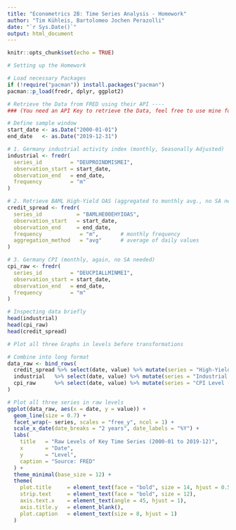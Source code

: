 ```yaml
---
title: "Econometrics 2B: Time Series Analysis - Homework"
author: "Tim Kühleis, Bartolomeo Jochen Perazolli"
date: "`r Sys.Date()`"
output: html_document
---
```


```r
knitr::opts_chunk$set(echo = TRUE)
```

```r

# Setting up the Homework

# Load necessary Packages 
if (!require("pacman")) install.packages("pacman")
pacman::p_load(fredr, dplyr, ggplot2)

# Retrieve the Data from FRED using their API ----
### (You need an API Key to retrieve the Data, feel free to use mine for this "8af1b2f98eef41dfe4b5ff6ffce1bbb0")

# Define sample window
start_date <- as.Date("2000-01-01")
end_date   <- as.Date("2019-12-31")

# 1. Germany industrial activity index (monthly, Seasonally Adjusted)
industrial <- fredr(
  series_id         = "DEUPROINDMISMEI",
  observation_start = start_date,
  observation_end   = end_date,
  frequency         = "m"
)

# 2. Retrieve BAML High-Yield OAS (aggregated to monthly avg., no SA needed)
credit_spread <- fredr(
  series_id           = "BAMLHE00EHYIOAS",
  observation_start   = start_date,
  observation_end     = end_date,
  frequency            = "m",       # monthly frequency
  aggregation_method   = "avg"      # average of daily values
)

# 3. Germany CPI (monthly, again, no SA needed)
cpi_raw <- fredr(
  series_id         = "DEUCPIALLMINMEI",
  observation_start = start_date,
  observation_end   = end_date,
  frequency         = "m"
) 

# Inspecting data briefly
head(industrial)
head(cpi_raw)
head(credit_spread)
```


```r
# Plot all three Graphs in levels before transformations 

# Combine into long format
data_raw <- bind_rows(
  credit_spread %>% select(date, value) %>% mutate(series = "High-Yield OAS (bps)"),
  industrial   %>% select(date, value) %>% mutate(series = "Industrial Production Index"),
  cpi_raw      %>% select(date, value) %>% mutate(series = "CPI Level (Germany)")
)

# Plot all three series in raw levels
ggplot(data_raw, aes(x = date, y = value)) +
  geom_line(size = 0.7) +
  facet_wrap(~ series, scales = "free_y", ncol = 1) +
  scale_x_date(date_breaks = "2 years", date_labels = "%Y") +
  labs(
    title   = "Raw Levels of Key Time Series (2000-01 to 2019-12)",
    x       = "Date",
    y       = "Level",
    caption = "Source: FRED"
  ) +
  theme_minimal(base_size = 12) +
  theme(
    plot.title     = element_text(face = "bold", size = 14, hjust = 0.5),
    strip.text     = element_text(face = "bold", size = 12),
    axis.text.x    = element_text(angle = 45, hjust = 1),
    axis.title.y   = element_blank(),
    plot.caption   = element_text(size = 8, hjust = 1)
  )
```

